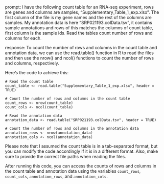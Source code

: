prompt:
I have the following count table for an RNA-seq experiment, rows are genes and columns are samples, "Supplementary_Table_1_exp.xlsx". The first column of the file is my gene names and the rest of the columns are samples. My annotation data is here  "SRP021193.colData.tsv", it contains sample annotations and rows of this matches the columns of count table, first column is the sample ids. Read the tables count number of rows and columns for each.

response:
To count the number of rows and columns in the count table and annotation data, we can use the read.table() function in R to read the files and then use the nrow() and ncol() functions to count the number of rows and columns, respectively.

Here's the code to achieve this:

```
# Read the count table
count_table <- read.table("Supplementary_Table_1_exp.xlsx", header = TRUE)

# Count the number of rows and columns in the count table
count_rows <- nrow(count_table)
count_cols <- ncol(count_table)

# Read the annotation data
annotation_data <- read.table("SRP021193.colData.tsv", header = TRUE)

# Count the number of rows and columns in the annotation data
annotation_rows <- nrow(annotation_data)
annotation_cols <- ncol(annotation_data)
```

Please note that I assumed the count table is in a tab-separated format, but you can modify the code accordingly if it is in a different format. Also, make sure to provide the correct file paths when reading the files.

After running this code, you can access the counts of rows and columns in the count table and annotation data using the variables `count_rows`, `count_cols`, `annotation_rows`, and `annotation_cols`.
